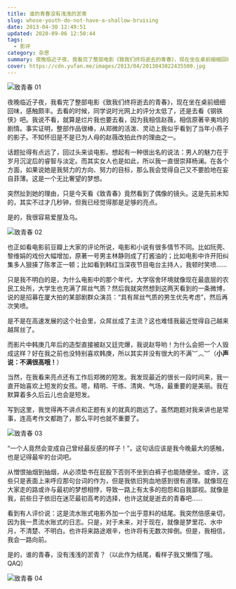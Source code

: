 ```yaml
---
title: 谁的青春没有浅浅的淤青
slug: whose-youth-do-not-have-a-shallow-bruising
date: 2013-04-30 12:49:51
updated: 2020-09-06 12:50:44
tags:
  - 影评
category: 杂思
summary: 夜晚临近子夜，我看完了整部电影《致我们终将逝去的青春》，现在坐在桌前细细回味，感触颇丰。
cover: https://cdn.yufan.me/images/2013/04/2013043022435500.jpg
---
```


![致青春 01](https://cdn.yufan.me/images/2013/04/2013043022492800.jpg)

<MusicPlayer netease={4872578} />

夜晚临近子夜，我看完了整部电影《致我们终将逝去的青春》，现在坐在桌前细细回味，感触颇丰。去看的时候，同学说时光网上的评分太低了，还是去看《钢铁侠》吧。我说不看，就算是烂片我也要去看，因为我相信赵薇，相信原著辛夷坞的剧情。事实证明，整部作品很棒，从郑微的活泼、灵动上我似乎看到了当年小燕子的影子。不知怀旧是不是已为人母的赵薇改拍此作的理由之一。

话题扯得有点远了，回过头来谈电影。想起有一种很出名的说法：男人的魅力在于岁月沉淀后的睿智与淡定。而其实女人也是如此，所以我一直很崇拜杨澜。在各个方面，如果说她是我努力的方向、努力的目标，那么我会觉得自己又不要脸地在妄自菲薄。这是一个无比奢望的梦想。

突然扯到她的理由，只是今天看《致青春》竟然看到了偶像的镜头。这是先前未知的，其实不过才几秒钟，但我已经觉得那是足够的亮点。

是的，我很容易爱屋及乌。

![致青春 02](https://cdn.yufan.me/images/2013/04/2013043022510700.jpg)

也正如看电影前豆瓣上大家的评论所说，电影和小说有很多情节不同。比如阮莞、黎维娟的戏份大幅增加，原著一号男主林静则成了打酱油的；比如电影中许开阳纠集多人狠揍了陈孝正一顿；比如看到韩红当深夜节目电台主持人，我顿时笑喷……

只是我不明白的是，为什么电影中的那个年代，大学宿舍环境就像现在最底层的农民工处所，大学生也充满了屌丝气质？然后我就突然想到这两天看到的一条微博，说的是招募在厦大拍的某部剧群众演员：“具有屌丝气质的男生优先考虑”，然后再次笑喷。

是不是在高速发展的这个社会里，众屌丝成了主流？这也难怪我最近觉得自己越来越屌丝了。

而影片中韩庚几年后的造型直接被赵又廷完爆，我说赵导哟！为什么会把一个人毁成这样？好在我之前也没特别喜欢韩庚，所以其实并没有很大的不满︶︿︶（**小声说：不满很高哦！**）

当然，在我看来亮点还有工作后郑微的短发。我发现最近的很长一段时间来，我一直开始喜欢上短发的女孩。嗯，精明、干练、清爽、气场，最重要的是美丽。我在默算着多久后云儿也会是短发。

写到这里，我觉得再不讲点和正题有关的就真的跑远了。虽然跑题对我来讲也是常事，连高考作文都跑了，那么平时也就不重要了。

![致青春 03](https://cdn.yufan.me/images/2013/04/2013043022511000.jpg)

“一个人竟然会变成自己曾经最反感的样子！”，这句话应该是我今晚最大的感触，也是记得最牢的台词吧。

从憎恨抽烟到抽烟，从必须垫书在屁股下否则不坐到白裤子也能随便坐。或许，这些只是表面上来呼应那句台词的作为，但是我依旧狗血地感到很有道理。就像现在大家走的路或许与最初的梦想相悖，导致一路上有太多的抱怨和自我鄙视。就像是我，前些日子依旧在迷茫最初高考的选择，也许这就是逝去的青春吧……

看到有人评价说：这是流水账式电影外加一个出乎意料的结尾。我突然倍感亲切，因为我一贯流水账式的日志。只是，对于未来，对于现在，就像是梦里花、水中月，不清楚、不明白。也许将来路途艰辛，也许将有无数次摔倒。但是，我相信，我会一路向前。

是的，谁的青春，没有浅浅的淤青？（以此作为结尾，看样子我又懒惰了哦。QAQ）

![致青春 04](https://cdn.yufan.me/images/2013/04/2013043022480300.jpg)
